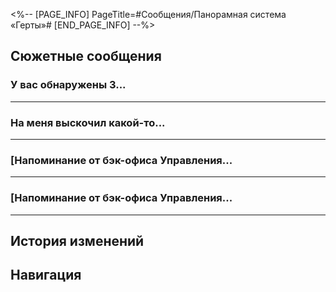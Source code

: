<%-- [PAGE_INFO]
PageTitle=#Сообщения/Панорамная система «Герты»#
[END_PAGE_INFO] --%>
{{Сообщение Инфобокс
|id          = 7
|Изображение = НИП Панорамная система «Герты» Иконка.png
|Тип         = НИП
|Отправитель = Панорамная система «Герты»
|ПодписьСоо  = Всемогущая Нус наблюдает за вами.
|Фракция     = Космическая станция «Герта»
}}

==Сюжетные сообщения==
===У вас обнаружены 3...===
{{Сообщения
|условие_получения = 
|текст =
:'''Панорамная система «Герты»:''' У вас обнаружены 3 карты с особым доступом, уровень секретности неизвестен.
:'''Панорамная система «Герты»:''' Система активировала команду трёхуровневой проверки полномочий. Мы приветствуем ваше возвращение в прежнее место.
:{Выбор} Что за прежнее место?
::'''(Первопроходец):''' Что за прежнее место?
:{Выбор} Откуда у меня появились три карты с особым доступом?
::'''(Первопроходец):''' Откуда у меня появились три карты с особым доступом?
:{Выбор} Это какой-то VIP-приём?
::'''(Первопроходец):''' Это какой-то VIP-приём?
:'''Панорамная система «Герты»:''' Аутентификатор ответа недействителен. Система активировала тройную аутентификацию. Мы приветствуем ваше возвращение.
}}
----

===На меня выскочил какой-то...===
{{Сообщения
|условие_получения = 
|текст =
:'''Панорамная система «Герты»:''' На меня выскочил какой-то здоровяк, и мне пришлось бежать со всех ног, спасая свою жизнь!
:'''Панорамная система «Герты»:''' [[Файл:Сообщение Herta Panopticon System Wubbaboo 01.png|256px]]
:'''Панорамная система «Герты»:''' Я как раз проявляю фотографию нашей исследовательской группы, сделанную несколько дней назад. Смотри. Кажется, на ней что-то есть!
:'''Панорамная система «Герты»:''' [[Файл:Сообщение Herta Panopticon System Wubbaboo 02.png|256px]]
:'''Панорамная система «Герты»:''' После нескольких ночей обслуживания оборудования мне на глаза попалось скопище странных существ!
:'''Панорамная система «Герты»:''' [[Файл:Сообщение Herta Panopticon System Wubbaboo 03.png|256px]]
;{Принятая миссия: Заупокойная месса}
}}
----

===[Напоминание от бэк-офиса Управления...===
{{Сообщения
|условие_получения = 
|текст =
:'''Панорамная система «Герты»:''' [Напоминание от бэк-офиса Управления по взращиванию созданий]<br />Системное время «Герты»: 00:01<br />Завершено наблюдение за Зоной кормления. Предоставляем вам ежедневный отчёт о поведенческих рисках созданий в зоне кормления.
:'''Панорамная система «Герты»:''' [Ежедневный отчёт о поведенческих рисках созданий в зоне кормления]<br />1. Одно из созданий попыталось украсть еду из миски другого создания, но то за доли секунд уничтожило содержимое своей миски, чем привело окружающих в ужас.<br />2. Одно из созданий перевернуло миску, поэтому повсюду разлетелось её содержимое. Затем виновное создание осознало свою ошибку, съело валявшуюся еду и вылизало пол до блеска, в результате чего другие создания поскальзывались.<br />3. Новоприбывшее создание впервые попробовало еду, оставшуюся с вечера. После краткого замешательства, создание съело еду.<br />4. Одному созданию была не по вкусу предложенная еда, поэтому оно колотило хвостом по полу, пока перебирало содержимое миски. А из-за того, что полы на станции весьма твёрдые, создание травмировало хвост. Первая помощь уже оказана, опасность миновала.<br />5. Одно из созданий изобрело новую позу и потягивалось во время приёма пищи, что привлекло любопытные взгляды остальных созданий.
}}
----

===[Напоминание от бэк-офиса Управления...===
{{Сообщения
|условие_получения = 
|текст =
:'''Панорамная система «Герты»:''' [Напоминание от бэк-офиса Управления по взращиванию созданий]<br />Системное время «Герты»: 00:01<br />Завершено наблюдение за зоной отдыха. Предоставляем вам ежедневный отчёт о поведенческих рисках созданий в Зоне отдыха.
:'''Панорамная система «Герты»:''' [Ежедневный отчёт о поведенческих рисках созданий в Зоне отдыха]<br />1. Одно из созданий получило травму в результате сильных потягушек, пока грелось на солнце.<br />2. Одно из созданий прыгнуло на пол и общалось со своим отражением в течение пяти минут, теперь остальные очень переживают за его психическое здоровье.<br />3. Два создания уснули, прижавшись друг к другу. В процессе у одного из них начались судороги, поэтому оно лягнуло другое создание 10 раз. Разбуженные долго бранились и препирались.<br />4. Сегодня проходящий мимо робот обновлял систему и издал странный звук, который разбудил трёх созданий.<br />5. Три создания свернулись калачиками на одной лежанке, чтобы было теплее. В этой области понизили температуру воздуха.
}}
----

==История изменений==
{{История изменений|3.5}}

==Навигация==
{{Сообщения Навбокс}}